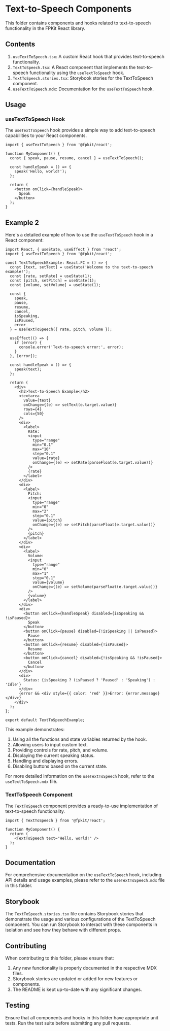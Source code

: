 # Text-to-Speech Components

This folder contains components and hooks related to text-to-speech functionality in the FPKit React library.

## Contents

1. `useTextToSpeech.tsx`: A custom React hook that provides text-to-speech functionality.
2. `TextToSpeech.tsx`: A React component that implements the text-to-speech functionality using the `useTextToSpeech` hook.
3. `TextToSpeech.stories.tsx`: Storybook stories for the TextToSpeech component.
4. `useTextToSpeech.mdx`: Documentation for the `useTextToSpeech` hook.

## Usage

### useTextToSpeech Hook

The `useTextToSpeech` hook provides a simple way to add text-to-speech capabilities to your React components.

```tsx
import { useTextToSpeech } from '@fpkit/react';

function MyComponent() {
  const { speak, pause, resume, cancel } = useTextToSpeech();

  const handleSpeak = () => {
    speak('Hello, world!');
  };

  return (
    <button onClick={handleSpeak}>
      Speak
    </button>
  );
}
```


## Example 2

Here's a detailed example of how to use the `useTextToSpeech` hook in a React component:

```tsx
import React, { useState, useEffect } from 'react';
import { useTextToSpeech } from '@fpkit/react';

const TextToSpeechExample: React.FC = () => {
  const [text, setText] = useState('Welcome to the text-to-speech example!');
  const [rate, setRate] = useState(1);
  const [pitch, setPitch] = useState(1);
  const [volume, setVolume] = useState(1);

  const {
    speak,
    pause,
    resume,
    cancel,
    isSpeaking,
    isPaused,
    error
  } = useTextToSpeech({ rate, pitch, volume });

  useEffect(() => {
    if (error) {
      console.error('Text-to-speech error:', error);
    }
  }, [error]);

  const handleSpeak = () => {
    speak(text);
  };

  return (
    <div>
      <h2>Text-to-Speech Example</h2>
      <textarea
        value={text}
        onChange={(e) => setText(e.target.value)}
        rows={4}
        cols={50}
      />
      <div>
        <label>
          Rate:
          <input
            type="range"
            min="0.1"
            max="10"
            step="0.1"
            value={rate}
            onChange={(e) => setRate(parseFloat(e.target.value))}
          />
          {rate}
        </label>
      </div>
      <div>
        <label>
          Pitch:
          <input
            type="range"
            min="0"
            max="2"
            step="0.1"
            value={pitch}
            onChange={(e) => setPitch(parseFloat(e.target.value))}
          />
          {pitch}
        </label>
      </div>
      <div>
        <label>
          Volume:
          <input
            type="range"
            min="0"
            max="1"
            step="0.1"
            value={volume}
            onChange={(e) => setVolume(parseFloat(e.target.value))}
          />
          {volume}
        </label>
      </div>
      <div>
        <button onClick={handleSpeak} disabled={isSpeaking && !isPaused}>
          Speak
        </button>
        <button onClick={pause} disabled={!isSpeaking || isPaused}>
          Pause
        </button>
        <button onClick={resume} disabled={!isPaused}>
          Resume
        </button>
        <button onClick={cancel} disabled={!isSpeaking && !isPaused}>
          Cancel
        </button>
      </div>
      <div>
        Status: {isSpeaking ? (isPaused ? 'Paused' : 'Speaking') : 'Idle'}
      </div>
      {error && <div style={{ color: 'red' }}>Error: {error.message}</div>}
    </div>
  );
};

export default TextToSpeechExample;
```

This example demonstrates:

1. Using all the functions and state variables returned by the hook.
2. Allowing users to input custom text.
3. Providing controls for rate, pitch, and volume.
4. Displaying the current speaking status.
5. Handling and displaying errors.
6. Disabling buttons based on the current state.



For more detailed information on the `useTextToSpeech` hook, refer to the `useTextToSpeech.mdx` file.

### TextToSpeech Component

The `TextToSpeech` component provides a ready-to-use implementation of text-to-speech functionality.

```tsx
import { TextToSpeech } from '@fpkit/react';

function MyComponent() {
  return (
    <TextToSpeech text="Hello, world!" />
  );
}
```

## Documentation

For comprehensive documentation on the `useTextToSpeech` hook, including API details and usage examples, please refer to the `useTextToSpeech.mdx` file in this folder.

## Storybook

The `TextToSpeech.stories.tsx` file contains Storybook stories that demonstrate the usage and various configurations of the TextToSpeech component. You can run Storybook to interact with these components in isolation and see how they behave with different props.

## Contributing

When contributing to this folder, please ensure that:

1. Any new functionality is properly documented in the respective MDX files.
2. Storybook stories are updated or added for new features or components.
3. The README is kept up-to-date with any significant changes.

## Testing

Ensure that all components and hooks in this folder have appropriate unit tests. Run the test suite before submitting any pull requests.
